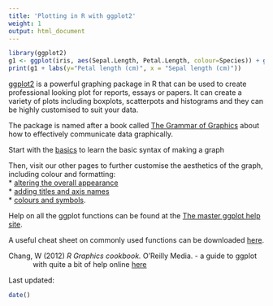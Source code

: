 ```yaml
---
title: 'Plotting in R with ggplot2'
weight: 1
output: html_document
---
```


```r
library(ggplot2)
g1 <- ggplot(iris, aes(Sepal.Length, Petal.Length, colour=Species)) + geom_point() +theme_classic()
print(g1 + labs(y="Petal length (cm)", x = "Sepal length (cm)"))
```
 

[ggplot2](http://ggplot2.org/) is a powerful graphing package in R that can be used to create professional looking plot for reports, essays or papers. It can create a variety of plots including boxplots, scatterpots and histograms and they can be highly customised to suit your data. 

The package is named after a book called [The Grammar of Graphics](https://books.google.com.au/books/about/The_Grammar_of_Graphics.html?id=ZiwLCAAAQBAJ&source=kp_cover&hl=en) about how to effectively communicate data graphically. 
  


Start with the [basics](/../graphics/ggplot/ggplot-basics) to learn the basic syntax of making a graph

Then, visit our other pages to further customise the aesthetics of the graph, including colour and formatting:  
* [altering the overall appearance](/../graphics/ggplot/ggplot-appearance/)  
* [adding titles and axis names](/../graphics/ggplot/ggplot-labels/)  
* [colours and symbols](/../graphics/ggplot/ggplot-colour-shapes/).   

Help on all the ggplot functions can be found at the [The master ggplot help site](http://docs.ggplot2.org/current/).

A useful cheat sheet on commonly used functions can be downloaded [here](https://www.rstudio.com/wp-content/uploads/2015/03/ggplot2-cheatsheet.pdf).

<p style="margin-left: .5in; text-indent: -.5in;">Chang, W (2012) *R Graphics cookbook.* O'Reilly Media. - a guide to ggplot with quite a bit of help online [here](http://www.cookbook-r.com/Graphs/)</p>
  

Last updated:
```r
date()
```
